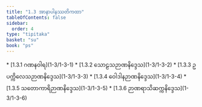 ```yaml
---
title: "1.3 အာနာပါနဿတိကထာ"
tableOfContents: false
sidebar:
  order: 4
type: "tipitaka"
basket: "su"
book: "ps"
---
```



<DynamicBreadcrumb />



<TableOfContents book="ps" section="1.3">
* [1.3.1 ဂဏနဝါရ](1-3/1-3-1)
* [1.3.2 သောဠသဉာဏနိဒ္ဒေသ](1-3/1-3-2)
* [1.3.3 ဥပက္ကိလေသဉာဏနိဒ္ဒေသ](1-3/1-3-3)
* [1.3.4 ဝေါဒါနဉာဏနိဒ္ဒေသ](1-3/1-3-4)
* [1.3.5 သတောကာရိဉာဏနိဒ္ဒေသ](1-3/1-3-5)
* [1.3.6 ဉာဏရာသိဆက္ကနိဒ္ဒေသ](1-3/1-3-6)
</TableOfContents>